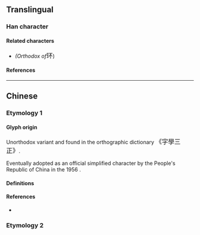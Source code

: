 {{also|環}}
{{character info}}
==Translingual==
{{stroke order|strokes=8}}

===Han character===
{{Han char|rn=96|rad=玉|as=04|sn=8|four=11190|canj=MGMF|ids=⿰𤣩不}}

====Related characters====
* {{l|mul|[[環]]}} ''(Orthodox {{w|Traditional Chinese|traditional form}} of ''<big>环</big>)

====References====
{{Han ref|kx=0728.211|hdz=21103.070|uh=73AF}}

----

==Chinese==

===Etymology 1===

====Glyph origin====
Unorthodox variant {{Han simp|環|f=睘|t=不|nocap=y}} and found in the {{w|Ming dynasty}} orthographic dictionary <big>《字學三正》</big>.

Eventually adopted as an official simplified character by the People's Republic of China in the 1956 {{w|Chinese Character Simplification Scheme}}. <!-- Refer https://zh.wikisource.org/wiki/漢字簡化方案 -->

====Definitions====
{{zh-see|環|sv}}

====References====
* {{R:twedu|A02604-001#35}}

===Etymology 2===
{{zh-see|寰|ss}}